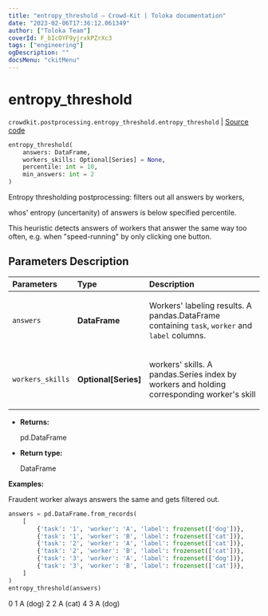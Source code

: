 ```yaml
---
title: "entropy_threshold — Crowd-Kit | Toloka documentation"
date: "2023-02-06T17:36:12.061349"
author: ["Toloka Team"]
coverId: F_bIcOYF9yjrxkPZrXc3
tags: ["engineering"]
ogDescription: ""
docsMenu: "ckitMenu"
---
```


# entropy_threshold
`crowdkit.postprocessing.entropy_threshold.entropy_threshold` | [Source code](https://github.com/Toloka/crowd-kit/blob/v1.2.0/crowdkit/postprocessing/entropy_threshold.py#L13)

```python
entropy_threshold(
    answers: DataFrame,
    workers_skills: Optional[Series] = None,
    percentile: int = 10,
    min_answers: int = 2
)
```

Entropy thresholding postprocessing: filters out all answers by workers,

whos' entropy (uncertanity) of answers is below specified percentile.

This heuristic detects answers of workers that answer the same way too often, e.g. when "speed-running" by only
clicking one button.

## Parameters Description

| Parameters | Type | Description |
| :----------| :----| :-----------|
`answers`|**DataFrame**|<p>Workers&#x27; labeling results. A pandas.DataFrame containing `task`, `worker` and `label` columns.</p>
`workers_skills`|**Optional\[Series\]**|<p>workers&#x27; skills. A pandas.Series index by workers and holding corresponding worker&#x27;s skill</p>

* **Returns:**

  pd.DataFrame

* **Return type:**

  DataFrame

**Examples:**

Fraudent worker always answers the same and gets filtered out.

```python
answers = pd.DataFrame.from_records(
    [
        {'task': '1', 'worker': 'A', 'label': frozenset(['dog'])},
        {'task': '1', 'worker': 'B', 'label': frozenset(['cat'])},
        {'task': '2', 'worker': 'A', 'label': frozenset(['cat'])},
        {'task': '2', 'worker': 'B', 'label': frozenset(['cat'])},
        {'task': '3', 'worker': 'A', 'label': frozenset(['dog'])},
        {'task': '3', 'worker': 'B', 'label': frozenset(['cat'])},
    ]
)
entropy_threshold(answers)
```
0    1         A  (dog)
2    2         A  (cat)
4    3         A  (dog)